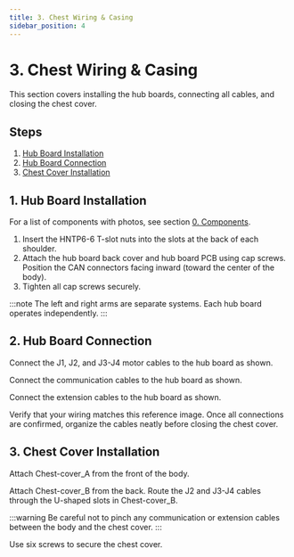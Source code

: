 ```yaml
---
title: 3. Chest Wiring & Casing
sidebar_position: 4
---
```



# 3. Chest Wiring & Casing

This section covers installing the hub boards, connecting all cables, and closing the chest cover.

## Steps

1. [Hub Board Installation](#1-hub-board-installation)
2. [Hub Board Connection](#2-hub-board-connection)
3. [Chest Cover Installation](#3-chest-cover-installation)

## 1. Hub Board Installation

For a list of components with photos, see section [0. Components](./0-components.mdx).

1. Insert the HNTP6-6 T-slot nuts into the slots at the back of each shoulder.
2. Attach the hub board back cover and hub board PCB using cap screws. Position the CAN connectors facing inward (toward the center of the body).
3. Tighten all cap screws securely.

<BlockImage src="hardware/wiring-and-casing-guide/hubboard-attaching.png" alt="Hub board installation" />

:::note
The left and right arms are separate systems. Each hub board operates independently.
:::

## 2. Hub Board Connection

Connect the J1, J2, and J3-J4 motor cables to the hub board as shown.

<BlockImage src="hardware/wiring-and-casing-guide/hubboard-motor-connection.png" alt="Motor cable connection" />

Connect the communication cables to the hub board as shown.

<BlockImage src="hardware/wiring-and-casing-guide/hubboard-commu-connection.png" alt="Communication cable connection" />

Connect the extension cables to the hub board as shown.

<BlockImage src="hardware/wiring-and-casing-guide/hubboard-extension-connection.png" alt="Extension cable connection" />

Verify that your wiring matches this reference image. Once all connections are confirmed, organize the cables neatly before closing the chest cover.

<BlockImage src="hardware/wiring-and-casing-guide/hubboard-wiring.png" alt="Complete hub board wiring" />

## 3. Chest Cover Installation

Attach Chest-cover_A from the front of the body.

<BlockImage src="hardware/wiring-and-casing-guide/chest-cover-closing-front.png" alt="Installing front chest cover" />

Attach Chest-cover_B from the back. Route the J2 and J3-J4 cables through the U-shaped slots in Chest-cover_B.

<BlockImage src="hardware/wiring-and-casing-guide/chest-cover-closing-back.png" alt="Installing back chest cover" />

:::warning
Be careful not to pinch any communication or extension cables between the body and the chest cover.
:::

Use six screws to secure the chest cover.

<BlockImage src="hardware/wiring-and-casing-guide/chest-cover-screw.png" alt="Chest cover screw locations" />